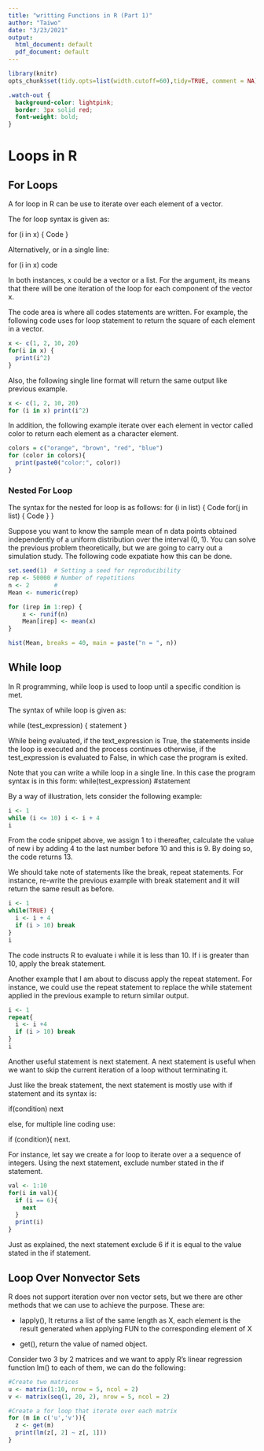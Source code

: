 ```yaml
---
title: "writting Functions in R (Part 1)"
author: "Taiwo"
date: "3/23/2021"
output:
  html_document: default
  pdf_document: default
---
```





```r
library(knitr)
opts_chunk$set(tidy.opts=list(width.cutoff=60),tidy=TRUE, comment = NA)
```


```css
.watch-out {
  background-color: lightpink;
  border: 3px solid red;
  font-weight: bold;
}
```


# Loops in R



## For Loops 

A for loop in R can be use to iterate over each element of a vector.

The for loop syntax is given as:

for (i in x) {
   Code
}

Alternatively, or in a single line: 

for (i in x)  code

In both instances, x could be a vector or a list. For the argument, its means that there will be one iteration of the loop for each component of the vector x.

The code area is where all codes statements are written. For example, the following code uses for loop statement to return the square of each element in a vector.



```r
x <- c(1, 2, 10, 20)
for(i in x) {
  print(i^2)
}
```

Also, the following single line format will return the same output like previous example.

```r
x <- c(1, 2, 10, 20)
for (i in x) print(i^2)

```


In addition, the following example iterate over each element in vector called color to return each element as a character element.

```r
colors = c("orange", "brown", "red", "blue")
for (color in colors){
  print(paste0("color:", color))
}

```

### Nested For Loop

The syntax for the nested for loop is as follows:
for (i in list) {
        Code
    for(j in list) {
        Code
    }
}

Suppose you want to know the sample mean of n data points obtained independently of a uniform distribution over the interval (0, 1). You can solve the previous problem theoretically, but we are going to carry out a simulation study. The following code expatiate how this can be done.

```r
set.seed(1)  # Setting a seed for reproducibility
rep <- 50000 # Number of repetitions
n <- 2       #
Mean <- numeric(rep)

for (irep in 1:rep) {
    x <- runif(n)
    Mean[irep] <- mean(x)
}

hist(Mean, breaks = 40, main = paste("n = ", n))
```

\newpage

## While loop

In R programming, while loop is used to loop until a specific condition is met.

The syntax of while loop is given as:

while (test_expression)
{
statement
}

While being evaluated, if the text_expression is True, the statements inside the loop is executed and the process continues otherwise, if the test_expression is evaluated to False, in which case the program is exited.

Note that you can write a while loop in a single line. In this case the program syntax is in this form: 
while(test_expression) #statement

By a way of illustration, lets consider the following example:
```r
i <- 1
while (i <= 10) i <- i + 4
i
```

From the code snippet above, we assign 1 to i thereafter, calculate the value of new i by adding 4 to the last number before 10 and this is 9.
By doing so, the code returns 13.

We should take note of statements like the break, repeat statements. For instance, re-write the previous example with break statement and it will return the same result as before.

```r
i <- 1
while(TRUE) {
  i <- i + 4
  if (i > 10) break
}
i
```

The code instructs R to evaluate i while it is less than 10. If i is greater than 10, apply the break statement.

Another example that I am about to discuss apply the repeat statement. For instance, we could use the repeat statement to replace the while statement applied in the previous example to return similar output.
```r
i <- 1 
repeat{
  i <- i +4
  if (i > 10) break
}
i
```

Another useful statement is next statement. A next statement is useful when we want to skip the current iteration of a loop without terminating it.

Just like the break statement, the next statement is mostly use with if statement and its syntax is:

if(condition) next

else, for multiple line coding use:

if (condition){
next.

For instance, let say we create a for loop to iterate over a a sequence of integers. Using the next statement, exclude number stated in the if statement.

```r
val <- 1:10
for(i in val){
  if (i == 6){
    next
  }
  print(i)
}


```

Just as explained, the next statement exclude 6 if it is equal to the value stated in the if statement.

## Loop Over Nonvector Sets

R does not support iteration over non vector sets, but we there are other methods that we can use to achieve the purpose. These are:

*  lapply(), It returns a list of the same length as X, each element is the result generated when applying FUN to the corresponding element of X

*  get(), return the value of named object.

Consider two 3 by 2 matrices and we want to apply R's linear regression function lm() to each of them, we can do the following:

```r
#Create two matrices
u <- matrix(1:10, nrow = 5, ncol = 2)
v <- matrix(seq(1, 20, 2), nrow = 5, ncol = 2)

#Create a for loop that iterate over each matrix
for (m in c('u','v')){
  z <- get(m)
  print(lm(z[, 2] ~ z[, 1]))
}
```

